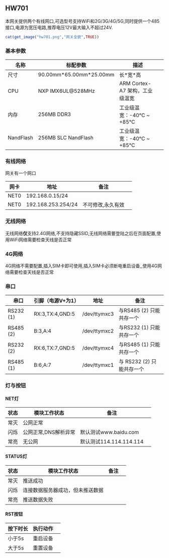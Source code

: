 ## HW701

本网关提供两个有线网口,可选型号支持WiFi和2G/3G/4G/5G,同时提供一个485接口,电源为宽压电路,推荐电压12V最大输入不超过24V.

```r
cat(get_image("hw701.png","网关全貌",TRUE))
```

### 基本参数
| 名称 | 标配参数 | 描述 |
| -- | -- | -- | -- |
| 尺寸 | 90.00mm\*65.00mm\*25.00mm | 长\*宽\*高 |
| CPU | NXP IMX6UL@528MHz |ARM Cortex-A7 架构，工业级温宽 |
| 内存 | 256MB DDR3 | 工业级温宽：-40℃ ~ +85℃ |
| NandFlash | 256MB SLC NandFlash | 工业级温宽：-40℃ ~ +85℃ |

### 有线网络

网关有一个网口

| 网卡 | 地址 | 备注 |
| -- | -- | -- | -- |
| NET0 | 192.168.0.15/24 |  |
| NET0 | 192.168.253.254/24 | 不可修改,永久有效 |

### 无线网络

无线网络**仅**支持2.4G网络,不支持隐藏SSID,无线网络需要登陆之后在页面配置,使用WiFi网络需要检查天线是否正常

### 4G网络

4G网络不需要配置,插入SIM卡即可使用,插入SIM卡必须断电重启设备,,使用4G网络需要检查天线是否正常


### 串口

| 串口 | 引脚（电源V+为1） | 地址 | 备注 |
| -- | -- | -- | -- |
| RS232 (1) |  RX:3,TX:4,GND:5| /dev/ttymxc3 | 与RS485 (2) 只能共存一个|
| RS485 (2) |  B:3,A:4| /dev/ttymxc2 | 与RS232 (1) 只能共存一个|
| RS232 (2) |  RX:6,TX:7,GND:5| /dev/ttymxc4 |与RS485 (1) 只能共存一个|
| RS485 (1) |  B:6,A:7| /dev/ttymxc1 |与 RS232 (2) 只能共存一个|



### 灯与按钮
#### NET灯
| 状态 | 模块工作状态 |备注|
| -- | -- | -- |--|
| 常灭 | 公网正常 ||
| 闪烁 | 公网正常,DNS解析异常 |默认测试www.baidu.com|
| 常亮 | 无公网 |默认测试114.114.114.114|

#### STATUS灯
| 状态 | 模块工作状态 |备注|
| -- | -- | -- |--|
| 常灭 | 推送成功 ||
| 闪烁 | 连接数据服务器成功，但未推送数据 ||
| 常亮 | 推送数据失败 ||

#### RST按钮
| 按下时长 | 执行动作 |
| -- | -- | -- |
| 小于5s | 重启设备 |
| 大于5s | 重置设备 |
